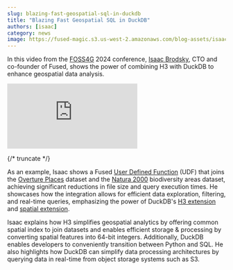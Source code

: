 ```yaml
---
slug: blazing-fast-geospatial-sql-in-duckdb
title: "Blazing Fast Geospatial SQL in DuckDB"
authors: [isaac]
category: news
image: https://fused-magic.s3.us-west-2.amazonaws.com/blog-assets/isaac_foss4g.png
---
```


In this video from the [FOSS4G](https://foss4g.org/) 2024 conference, [Isaac Brodsky](https://www.linkedin.com/in/isaacbrodsky/), CTO and co-founder of Fused, shows the power of combining H3 with DuckDB to enhance geospatial data analysis.

<iframe 
    style={{
        width: "100%",
        maxWidth: "800px", 
        aspectRatio: "16/9",
        height: "auto",
        margin: "0 auto 2rem auto",
        display: "block"
    }}
    src="https://www.youtube.com/embed/hckjt7gfP20" 
    title="YouTube video player" 
    frameBorder="0" 
    allow="accelerometer; autoplay; clipboard-write; encrypted-media; gyroscope; picture-in-picture; web-share" 
    referrerPolicy="strict-origin-when-cross-origin" 
    allowFullScreen>
</iframe>

{/* truncate */}

As an example, Isaac shows a Fused [User Defined Function](/core-concepts/write/) (UDF) that joins the [Overture Places](https://docs.overturemaps.org/guides/places/) dataset and the [Natura 2000](https://www.eea.europa.eu/en/datahub/datahubitem-view/6fc8ad2d-195d-40f4-bdec-576e7d1268e4) biodiversity areas dataset, achieving significant reductions in file size and query execution times. He showcases how the integration allows for efficient data exploration, filtering, and real-time queries, emphasizing the power of DuckDB's [H3 extension](https://community-extensions.duckdb.org/extensions/h3.html) and [spatial extension](https://duckdb.org/docs/extensions/spatial/overview.html).


Isaac explains how H3 simplifies geospatial analytics by offering common spatial index to join datasets and enables efficient storage & processing by converting spatial features into 64-bit integers. Additionally, DuckDB enables developers to conveniently transition between Python and SQL. He also highlights how DuckDB can simplify data processing architectures by querying data in real-time from object storage systems such as S3.
